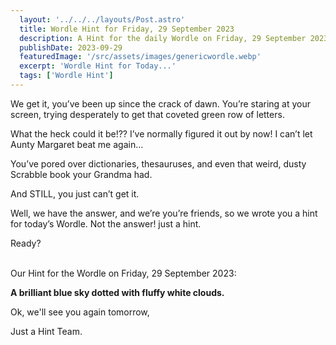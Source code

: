 ```yaml
---
  layout: '../../../layouts/Post.astro'
  title: Wordle Hint for Friday, 29 September 2023
  description: A Hint for the daily Wordle on Friday, 29 September 2023
  publishDate: 2023-09-29
  featuredImage: '/src/assets/images/genericwordle.webp'
  excerpt: 'Wordle Hint for Today...'
  tags: ['Wordle Hint']
---
```


  We get it, you’ve been up since the crack of dawn. You’re staring at your screen, trying desperately to get that coveted green row of letters. 

  What the heck could it be!??
  I’ve normally figured it out by now!
  I can’t let Aunty Margaret beat me again… 

  You’ve pored over dictionaries, thesauruses, and even that weird, dusty Scrabble book your Grandma had.

  And STILL, you just can’t get it. 

  Well, we have the answer, and we’re you’re friends, so we wrote you a hint for today’s Wordle.
  Not the answer! just a hint. 

  Ready?<br /><br />

  Our Hint for the Wordle on Friday, 29 September 2023:

  **A brilliant blue sky dotted with fluffy white clouds.**

  Ok, we'll see you again tomorrow, 

  Just a Hint Team.
  